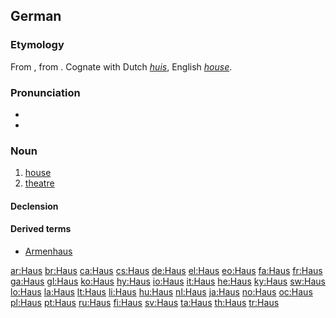 {{also|haus}}
==German==

===Etymology===
From {{etyl|goh|de}} {{term|hus|lang=goh}}, from {{proto|Germanic|xūsan|lang=de}}.  Cognate with Dutch ''[[huis]]'', English ''[[house]]''.

===Pronunciation===
* {{audio|De-Haus.OGG|audio}}
* {{IPA|/haʊ̯s/|lang=de}}

===Noun===
{{de-noun|g=n|genitive=Hauses|plural=Häuser}}

# [[house]]
# [[theatre]]

====Declension====
{{de-noun-n|es|pl=Häuser}}

====Derived terms====
*[[Armenhaus]]

[[ar:Haus]]
[[br:Haus]]
[[ca:Haus]]
[[cs:Haus]]
[[de:Haus]]
[[el:Haus]]
[[eo:Haus]]
[[fa:Haus]]
[[fr:Haus]]
[[ga:Haus]]
[[gl:Haus]]
[[ko:Haus]]
[[hy:Haus]]
[[io:Haus]]
[[it:Haus]]
[[he:Haus]]
[[ky:Haus]]
[[sw:Haus]]
[[lo:Haus]]
[[la:Haus]]
[[lt:Haus]]
[[li:Haus]]
[[hu:Haus]]
[[nl:Haus]]
[[ja:Haus]]
[[no:Haus]]
[[oc:Haus]]
[[pl:Haus]]
[[pt:Haus]]
[[ru:Haus]]
[[fi:Haus]]
[[sv:Haus]]
[[ta:Haus]]
[[th:Haus]]
[[tr:Haus]]